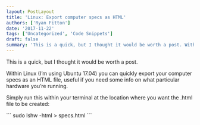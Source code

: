```yaml
---
layout: PostLayout
title: 'Linux: Export computer specs as HTML'
authors: ['Ryan Fitton']
date: '2017-11-22'
tags: ['Uncategorized', 'Code Snippets']
draft: false
summary: 'This is a quick, but I thought it would be worth a post. Within Linux (I&amp;#8217;m using Ubuntu 17.04) you can quickly export your computer specs as an HTML file, useful if you need some info on what particular hardware you&amp;#8217;re running. Simply run this within your terminal at the location where you want the [&amp;hellip;]'
---
```


<p>This is a quick, but I thought it would be worth a post.</p>
<p>
  Within Linux (I&#8217;m using Ubuntu 17.04) you can quickly export your computer specs as an HTML
  file, useful if you need some info on what particular hardware you&#8217;re running.
</p>
<p>
  Simply run this within your terminal at the location where you want the .html file to be created:
</p>
```
sudo lshw -html > specs.html
```